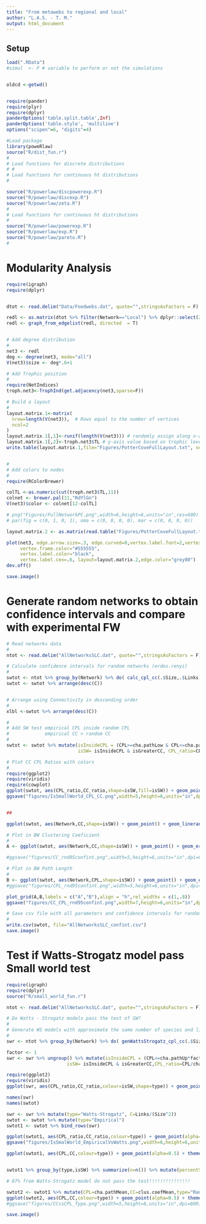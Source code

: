 ```yaml
---
title: "From metawebs to regional and local"
author: "L.A.S. - T. M."
output: html_document
---
```


## Setup

```r
load(".RData")
#simul  <- F # variable to perform or not the simulations


oldcd <-getwd()


require(pander)
require(plyr)
require(dplyr)
panderOptions('table.split.table',Inf)
panderOptions('table.style', 'multiline')
options("scipen"=6, "digits"=4)

#Load package
library(poweRlaw) 
source("R/dist_fun.r")
# 
# Load functions for discrete distributions
# # 
# Load functions for continuous ht distributions
# 

source("R/powerlaw/discpowerexp.R")
source("R/powerlaw/discexp.R")
source("R/powerlaw/zeta.R")
# 
# Load functions for continuous ht distributions
# 
source("R/powerlaw/powerexp.R")
source("R/powerlaw/exp.R")
source("R/powerlaw/pareto.R")
#

```


# Modularity Analysis 

```r

require(igraph)
require(dplyr)


dtot <- read.delim("Data/Foodwebs.dat", quote="",stringsAsFactors = F)

redl <- as.matrix(dtot %>% filter(Network=="Local") %>% dplyr::select(2:3))
redl <- graph_from_edgelist(redl, directed  = T)


# Add degree distribution
#
net3 <- redl
deg <- degree(net3, mode="all")
V(net3)$size <- deg*.6+1

# Add Trophic position
#
require(NetIndices)
troph.net3<-TrophInd(get.adjacency(net3,sparse=F))

# Build a layout
#
layout.matrix.1<-matrix(
  nrow=length(V(net3)),  # Rows equal to the number of vertices
  ncol=2
)
layout.matrix.1[,1]<-runif(length(V(net3))) # randomly assign along x-axis
layout.matrix.1[,2]<-troph.net3$TL # y-axis value based on trophic level
write.table(layout.matrix.1,file="Figures/PotterCoveFullLayout.txt", sep="\t",col.names = F,row.names = F)


# 
# Add colors to nodes 
#
require(RColorBrewer)

colTL <-as.numeric(cut(troph.net3$TL,11))
colnet <- brewer.pal(11,"RdYlGn")
V(net3)$color <- colnet[12-colTL]

# png("Figures/FullNetworkPC.png",width=6,height=6,units="in",res=600)
# par(fig = c(0, 1, 0, 1), oma = c(0, 0, 0, 0), mar = c(0, 0, 0, 0))

layout.matrix.2 <- as.matrix(read.table("Figures/PotterCoveFullLayout.txt",sep="\t"))

plot(net3, edge.arrow.size=.3, edge.curved=0,vertex.label.font=2,vertex.label.dist=.1,
     vertex.frame.color="#555555",
     vertex.label.color="black",
     vertex.label.cex=.6, layout=layout.matrix.2,edge.color="grey80") 
dev.off()

save.image()

```


# Generate random networks to obtain confidence intervals and compare with experimental FW


```r

# Read networks data
#
ntot <- read.delim("AllNetworksSLC.dat", quote="",stringsAsFactors = F)

# Calculate confidence intervals for random networks (erdos.renyi)
#
swtot <- ntot %>% group_by(Network) %>% do( calc_cpl_cc(.$Size,.$Links)) %>% inner_join(ntot) 
swtot <- swtot %>% arrange(desc(C))


# Arrange using Connectivity in descending order 
#
xlbl <-swtot %>% arrange(desc(C)) 

#
# Add SW test empirical CPL inside random CPL
#             empirical CC > random CC
#
swtot <- swtot %>% mutate(isInsideCPL = (CPL>=cha.pathLow & CPL<=cha.pathUp), isGreaterCC =( CC>clus.coefHigh),
                          isSW= isInsideCPL & isGreaterCC, CPL_ratio=CPL/cha.pathMean, CC_ratio=CC/clus.coefMean)  

# Plot CC CPL Ratios with colors 
#
require(ggplot2)
require(viridis)
require(cowplot)
ggplot(swtot, aes(CPL_ratio,CC_ratio,shape=isSW,fill=isSW)) + geom_point() + theme_bw()+  scale_colour_viridis(discrete = T) + scale_fill_viridis(discrete = T) + geom_text(aes(label=Network),check_overlap = TRUE,size=3,vjust=0,nudge_y = 0.03) +  theme(legend.position="bottom") + scale_shape_manual(values=c(21,25))+ ylab(expression(CC[Empirical]/CC[Random])) +  xlab(expression(CPL[Empirical]/CPL[Random]))
ggsave("figures/IsSmallWorld_CPL_CC.png",width=5,height=6,units="in",dpi=600)


##

ggplot(swtot, aes(Network,CC,shape=isSW)) + geom_point() + geom_linerange(aes(ymin = clus.coefLow, ymax = clus.coefHigh)) +theme_bw()+coord_flip() + scale_shape_manual(values=c(21,25),guide=FALSE) + scale_colour_viridis(discrete = T,guide=FALSE)+ scale_x_discrete(limits=xlbl$Network) # + scale_y_log10()  

# Plot in BW Clustering Coeficient
#
A <- ggplot(swtot, aes(Network,CC,shape=isSW)) + geom_point() + geom_errorbar(aes(ymin = clus.coefLow, ymax = clus.coefHigh),width=0.1) +theme_bw()+coord_flip()+ scale_shape_manual(values=c(21,25),guide=FALSE) + scale_x_discrete(limits=xlbl$Network)  + theme(axis.title.y = element_blank())

#ggsave("figures/CC_rnd95confint.png",width=5,height=6,units="in",dpi=600)

# Plot in BW Path Length
#
B <- ggplot(swtot, aes(Network,CPL,shape=isSW)) + geom_point() + geom_errorbar(aes(ymin = cha.pathLow, ymax = cha.pathUp),width=0.1) +theme_bw()+coord_flip()  + scale_x_discrete(limits=xlbl$Network) + scale_shape_manual(values=c(21,25),guide=FALSE) + theme(axis.text.y = element_blank()) + xlab("")
#ggsave("figures/CPL_rnd95confint.png",width=5,height=6,units="in",dpi=600)

plot_grid(A,B,labels = c("A","B"),align = "h",rel_widths = c(1,.8))
ggsave("figures/CC_CPL_rnd95confint.png",width=7,height=6,units="in",dpi=600)

# Save csv file with all parameters and confidence intervals for random networks
#
write.csv(swtot, file="AllNetworksSLC_confint.csv")
save.image()
```


# Test if Watts-Strogatz model pass Small world test 

```r
require(igraph)
require(dplyr)
source("R/small_world_fun.r")

ntot <- read.delim("AllNetworksSLC.dat", quote="",stringsAsFactors = F)

# Do Watts - Strogatz models pass the test of SW?
#
# Generate WS models with approximate the same number of species and links and test if they pass our test
#
swr <- ntot %>% group_by(Network) %>% do( genWattsStrogatz_cpl_cc(.$Size,.$Links,10)) 

factor <- 1
swr <- swr %>% ungroup() %>% mutate(isInsideCPL = (CPL<=cha.pathUp*factor), isGreaterCC =( CC>clus.coefHigh), 
                      isSW= isInsideCPL & isGreaterCC,CPL_ratio=CPL/cha.pathMean,CC_ratio=CC/clus.coefMean)

require(ggplot2)
require(viridis)
ggplot(swr, aes(CPL_ratio,CC_ratio,colour=isSW,shape=type)) + geom_point(shape=25) + theme_bw()+  scale_colour_viridis(discrete = T) + facet_wrap(~Network)

names(swr)
names(swtot)

swr <- swr %>% mutate(type="Watts-Strogatz", C=Links/(Size^2))
swtot <- swtot %>% mutate(type="Empirical")
swtot1 <- swtot %>% bind_rows(swr)

ggplot(swtot1, aes(CPL_ratio,CC_ratio,colour=type)) + geom_point(alpha=0.7) + theme_bw()+  scale_colour_viridis(discrete = T) + facet_wrap(~isSW) + theme(legend.position="bottom")
ggsave("figures/IsSmalWorld_EmpiricalVsWatts.png",width=6,height=6,units="in",dpi=600)

ggplot(swtot1, aes(CPL,CC,colour=type)) + geom_point(alpha=0.5) + theme_bw()+  scale_colour_viridis(discrete = T) + theme(legend.position="bottom")


swtot1 %>% group_by(type,isSW) %>% summarize(n=n()) %>% mutate(percentSmallWorld=n/sum(n))

# 87% from Watts-Strogatz model do not pass the test!!!!!!!!!!!!!!!

swtot2 <- swtot1 %>% mutate(CPL=cha.pathMean,CC=clus.coefMean,type="Random") %>% bind_rows(swtot1)
ggplot(swtot2, aes(CPL,CC,colour=type)) + geom_point(alpha=0.5) + theme_bw()+  scale_colour_viridis(discrete = T) + theme(legend.position="bottom")
#ggsave("figures/CCvsCPL_Type.png",width=5,height=6,units="in",dpi=600)

save.image()



```
